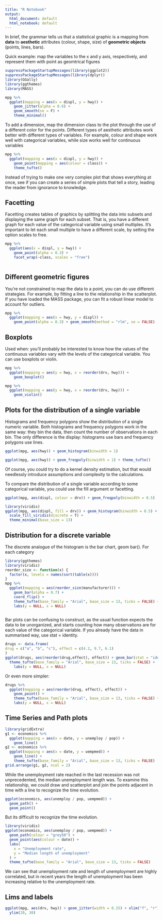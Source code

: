 ```yaml
---
title: "R Notebook"
output:
  html_document: default
  html_notebook: default
---
```


In brief, the grammar tells us that a statistical graphic is a mapping from __data__ to __aesthetic__ attributes (colour, shape, size) of __geometric objects__ (points, lines, bars).

Quick example: map the variables to the x and y axis, respectively, and represent them with point as geomtrical figures

```r
suppressPackageStartupMessages(library(ggplot2))
suppressPackageStartupMessages(library(dplyr))
library(GGally)
library(ggthemes)
library(MASS)
```

```r
mpg %>%
  ggplot(mapping = aes(x = displ, y = hwy)) +
    geom_jitter(alpha = 0.6) +
    geom_smooth(se = F) +
    theme_minimal()
```

To add a dimension, map the dimension class to the plot through the use of a different color for the points. Different types of aesthetic attributes work better with different types of variables. For example, colour and shape work well with categorical variables, while size works well for continuous variables

```r
mpg %>%
  ggplot(mapping = aes(x = displ, y = hwy)) +
    geom_point(mapping = aes(colour = class)) +
    theme_tufte()
```

Instead of trying to make one very complex plot that shows everything at once, see if you can create a series of simple plots that tell a story, leading the reader from ignorance to knowledge.

## Facetting

Facetting creates tables of graphics by splitting the data into subsets and displaying the same graph for each subset. That is, you have a different graph for each value of the categorical variable using small multiples. It's important to let each small multiple to have a different scale, by setting the option scales to free. 

```r
mpg %>%
  ggplot(aes(x = displ, y = hwy)) +
    geom_point(alpha = 0.3) +
    facet_wrap(~class, scales = "free")
    
```

## Different geometric figures

You're not constrained to map the data to a point, you can do use different strategies. For example, by fitting a line to the relationship in the scatterplot. If you have loaded the MASS package, you can fit a robust linear model to account for outliers. 

```r
mpg %>%
  ggplot(mapping = aes(x = hwy, y = displ)) +
    geom_point(alpha = 0.3) + geom_smooth(method = "rlm", se = FALSE)
```

## Boxplots

Used when: you'll probably be interested to know how the values of the continuous variables vary with the levels of the categorical variable. You can use boxplots or violin. 

```r
mpg %>%
  ggplot(mapping = aes(y = hwy, x = reorder(drv, hwy))) +
    geom_boxplot()
```

```r
mpg %>%
  ggplot(mapping = aes(y = hwy, x = reorder(drv, hwy))) +
    geom_violin()
```

## Plots for the distribution of a single variable

Histograms and frequency polygons show the distribution of a single numeric variable. Both histograms and frequency polygons work in the same way: they bin the data, then count the number of observations in each bin. The only difference is the display: histograms use bars and frequency polygons use lines.

```r
ggplot(mpg, aes(hwy)) + geom_histogram(binwidth = 1)
```

```r
ggplot(mpg, aes(hwy)) + geom_freqpoly(binwidth = 1) + theme_tufte()
```

Of course, you could try to do a kernel density estimation, but that would needlessly introduce assumptions and complexity to the calculations. 

To compare the distribution of a single variable according to some categorical variable, you could use the fill argument or facetting. 

```r
ggplot(mpg, aes(displ, colour = drv)) + geom_freqpoly(binwidth = 0.5)
```

```r
library(viridis)
ggplot(mpg, aes(displ, fill = drv)) + geom_histogram(binwidth = 0.5) + facet_wrap(~drv, ncol = 1) +
  scale_fill_viridis(discrete = T) +
  theme_minimal(base_size = 13)
```

## Distribution for a discrete variable

The discrete analogue of the histogram is the bar chart, geom bar(). For each category

```r
library(ggthemes)
library(viridis)
reorder_size <- function(x) {
  factor(x, levels = names(sort(table(x))))
}
mpg %>%
  ggplot(mapping = aes(reorder_size(manufacturer))) +
    geom_bar(alpha = 0.7) +
    coord_flip() +
    theme_tufte(base_family = "Arial", base_size = 13, ticks = FALSE) +
    labs(y = NULL, x = NULL)
    
```

Bar plots can be confusing to construct, as the usual function expects the data to be unorganized, and starts counting how many observations are for each value of the categorical variable. If you already have the data in summarised way, use stat = identity.

```r
drugs <- data.frame(
drug = c("a", "b", "c"), effect = c(4.2, 9.7, 6.1)
)
ggplot(drugs, aes(reorder(drug,effect), effect)) + geom_bar(stat = "identity", fill = 'orange') +
  theme_tufte(base_family = "Arial", base_size = 13, ticks = FALSE) +
    labs(y = NULL, x = NULL)

```

Or even more simpler:

```r
drugs %>%
  ggplot(mapping = aes(reorder(drug, effect), effect)) + 
    geom_point() +
    theme_tufte(base_family = "Arial", base_size = 13, ticks = FALSE) +
    labs(y = NULL, x = NULL)
```

## Time Series and Path plots

```r
library(gridExtra)
g1 <- economics %>%
  ggplot(mapping = aes(x = date, y = unemploy / pop)) +
    geom_line()
g2 <- economics %>%
  ggplot(mapping = aes(x = date, y = uempmed)) +
    geom_line() +
    theme_tufte(base_family = "Arial", base_size = 13, ticks = FALSE)
grid.arrange(g1, g2, ncol = 2)
```

While the unemployment rate reached in the last recession was not unprecedented, the median unemployment length was. To examine this relationship, we could draw and scatterplot and join the points adjacent in time with a line to recognize the time evolution.

```r
ggplot(economics, aes(unemploy / pop, uempmed)) + 
  geom_path() +
  geom_point()
```

But its difficult to recognize the time evolution.

```r
library(viridis)
ggplot(economics, aes(unemploy / pop, uempmed)) +
  geom_path(colour = "grey50") +
  geom_point(aes(colour = date)) +
  labs(
    x = "Unemployment rate",
    y = "Median length of unemployment"
  ) +
  theme_tufte(base_family = "Arial", base_size = 13, ticks = FALSE)
```

We can see that unemployment rate and length of unemployment are highly correlated, but in recent years the length of unemployment has been increasing relative to the unemployment rate.

## Lims and labels

```r

ggplot(mpg, aes(drv, hwy)) + geom_jitter(width = 0.25) + xlim("f", "r") +
  ylim(20, 30)
```



